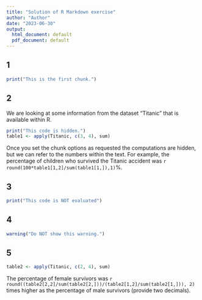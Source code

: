 ```yaml
---
title: "Solution of R Markdown exercise"
author: "Author"
date: "2023-06-30"
output:
  html_document: default
  pdf_document: default
---
```


## 1

```r
print("This is the first chunk.")
```

## 2
We are looking at some information from the dataset "Titanic" that is available within R. 
```r
print("This code is hidden.")
table1 <- apply(Titanic, c(3, 4), sum)
```
Once you set the chunk options as requested the computations are hidden, but we can refer to the numbers within the text. For example, the percentage of children who survived the Titanic accident was `r round(100*table1[1,2]/sum(table1[1,]),1)`%.

## 3

```r
print("This code is NOT evaluated")
```

## 4

```r
warning("Do NOT show this warning.")
```

## 5

```r
table2 <- apply(Titanic, c(2, 4), sum)
```
The percentage of female survivors was `r round((table2[2,2]/sum(table2[2,]))/(table2[1,2]/sum(table2[1,])), 2)` times higher as the percentage of male survivors (provide two decimals).